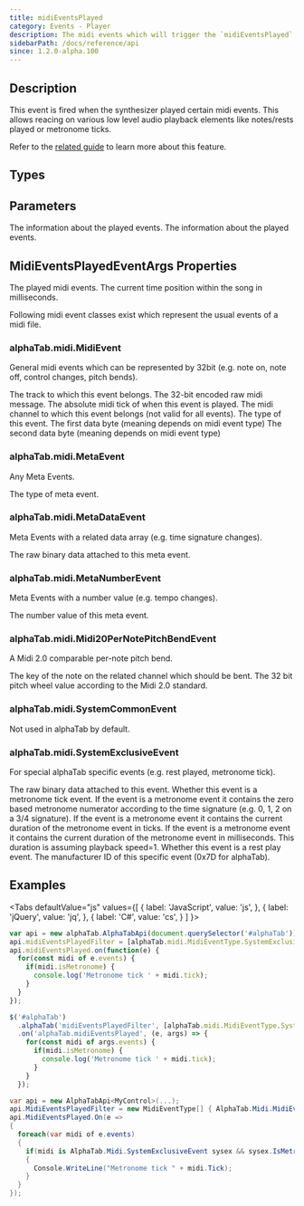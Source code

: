 ```yaml
---
title: midiEventsPlayed
category: Events - Player
description: The midi events which will trigger the `midiEventsPlayed` event
sidebarPath: /docs/reference/api
since: 1.2.0-alpha.100
---
```



## Description
This event is fired when the synthesizer played certain midi events. This allows reacing on various low level
audio playback elements like notes/rests played or metronome ticks. 

Refer to the [related guide](/docs/guides/handling-midi-events) to learn more about this feature. 

<EventDescription metadata={metadata} />

## Types

<TypeTable>
    <TypeRow type="js" name="function(args)" />    
    <TypeRow type="net" name="Action<MidiEventsPlayedEventArgs>" />    
</TypeTable>

## Parameters

<ParameterTable>
    <ParameterRow platform="js" name="args" type="alphaTab.synth.MidiEventsPlayedEventArgs">
        The information about the played events. 
    </ParameterRow>
    <ParameterRow platform="net" name="args" type="AlphaTab.Synth.MidiEventsPlayedEventArgs">
        The information about the played events. 
    </ParameterRow>
</ParameterTable>

## MidiEventsPlayedEventArgs Properties

<ParameterTable>
    <ParameterRow platform="js" name="events" type="alphaTab.midi.MidiEvent[]">
        The played midi events.
    </ParameterRow>
    <ParameterRow platform="net" name="Events" type="IList<AlphaTab.Midi.MidiEvent>">
        The current time position within the song in milliseconds.
    </ParameterRow>
</ParameterTable>

Following midi event classes exist which represent the usual 
events of a midi file. 

### alphaTab.midi.MidiEvent
General midi events which can be represented by 32bit (e.g. note on, note off, control changes, pitch bends).  

<ParameterTable>
    <ParameterRow platform="all" name="track" type="number">
        The track to which this event belongs. 
    </ParameterRow>
    <ParameterRow platform="all" name="message" type="number">
        The 32-bit encoded raw midi message. 
    </ParameterRow>
    <ParameterRow platform="all" name="tick" type="number">
        The absolute midi tick of when this event is played. 
    </ParameterRow>
    <ParameterRow platform="all" name="channel" type="number">
        The midi channel to which this event belongs (not valid for all events).
    </ParameterRow>    
    <ParameterRow platform="all" name="command" type="alphaTab.midi.MidiEventType">
        The type of this event. 
    </ParameterRow>    
    <ParameterRow platform="all" name="data1" type="number">
        The first data byte (meaning depends on midi event type)
    </ParameterRow>    
    <ParameterRow platform="all" name="data2" type="number">
        The second data byte (meaning depends on midi event type)
    </ParameterRow>    
</ParameterTable>

### alphaTab.midi.MetaEvent
Any Meta Events. 

<ParameterTable>
    <ParameterRow platform="all" name="metaStatus" type="alphaTab.midi.MetaEventType">
        The type of meta event. 
    </ParameterRow>  
</ParameterTable>

### alphaTab.midi.MetaDataEvent
Meta Events with a related data array (e.g. time signature changes).

<ParameterTable>
    <ParameterRow platform="all" name="data" type="Uint8Array">
        The raw binary data attached to this meta event. 
    </ParameterRow>  
</ParameterTable>

### alphaTab.midi.MetaNumberEvent
Meta Events with a number value (e.g. tempo changes). 

<ParameterTable>
    <ParameterRow platform="all" name="value" type="number">
        The number value of this meta event. 
    </ParameterRow>  
</ParameterTable>


### alphaTab.midi.Midi20PerNotePitchBendEvent
A Midi 2.0 comparable per-note pitch bend. 

<ParameterTable>
    <ParameterRow platform="all" name="noteKey" type="number">
        The key of the note on the related channel which should be bent.  
    </ParameterRow>  
    <ParameterRow platform="all" name="pitch" type="number">
        The 32 bit pitch wheel value according to the Midi 2.0 standard. 
    </ParameterRow>  
</ParameterTable>

### alphaTab.midi.SystemCommonEvent
Not used in alphaTab by default.

### alphaTab.midi.SystemExclusiveEvent
For special alphaTab specific events (e.g. rest played, metronome tick).

<ParameterTable>
    <ParameterRow platform="all" name="data" type="Uint8Array">
        The raw binary data attached to this event. 
    </ParameterRow>  
    <ParameterRow platform="all" name="isMetronome" type="boolean">
        Whether this event is a metronome tick event. 
    </ParameterRow>  
    <ParameterRow platform="all" name="metronomeNumerator" type="boolean">
        If the event is a metronome event it contains the zero based metronome numerator according to the time signature (e.g. 0, 1, 2 on a 3/4 signature).
    </ParameterRow>  
    <ParameterRow platform="all" name="metronomeDurationInTicks" type="boolean">
        If the event is a metronome event it contains the current duration of the metronome event in ticks. 
    </ParameterRow>  
    <ParameterRow platform="all" name="metronomeDurationInMilliseconds" type="boolean">
        If the event is a metronome event it contains the current duration of the metronome event in milliseconds.
        This duration is assuming playback speed=1. 
    </ParameterRow>  
    <ParameterRow platform="all" name="isRest" type="boolean">
        Whether this event is a rest play event. 
    </ParameterRow>  
    <ParameterRow platform="all" name="manufacturerId" type="number">
        The manufacturer ID of this specific event (0x7D for alphaTab).
    </ParameterRow>  
</ParameterTable>

## Examples

<Tabs
  defaultValue="js"
  values={[
    { label: 'JavaScript', value: 'js', },
    { label: 'jQuery', value: 'jq', },
    { label: 'C#', value: 'cs', }
  ]
}>
<TabItem value="js">

```js
var api = new alphaTab.AlphaTabApi(document.querySelector('#alphaTab'));
api.midiEventsPlayedFilter = [alphaTab.midi.MidiEventType.SystemExclusive2];
api.midiEventsPlayed.on(function(e) {
  for(const midi of e.events) {
    if(midi.isMetronome) {
      console.log('Metronome tick ' + midi.tick); 
    }
  }
});
```

</TabItem>
<TabItem value="jq">

```js
$('#alphaTab')
  .alphaTab('midiEventsPlayedFilter', [alphaTab.midi.MidiEventType.SystemExclusive2])
  .on('alphaTab.midiEventsPlayed', (e, args) => {
    for(const midi of args.events) {
      if(midi.isMetronome) {
        console.log('Metronome tick ' + midi.tick); 
      }
    }
  });
```

</TabItem>
<TabItem value="cs">

```csharp
var api = new AlphaTabApi<MyControl>(...);
api.MidiEventsPlayedFilter = new MidiEventType[] { AlphaTab.Midi.MidiEventType.SystemExclusive2 };
api.MidiEventsPlayed.On(e => 
{
  foreach(var midi of e.events) 
  {
    if(midi is AlphaTab.Midi.SystemExclusiveEvent sysex && sysex.IsMetronome) 
    {
      Console.WriteLine("Metronome tick " + midi.Tick); 
    }
  }
});
```

</TabItem>
</Tabs>